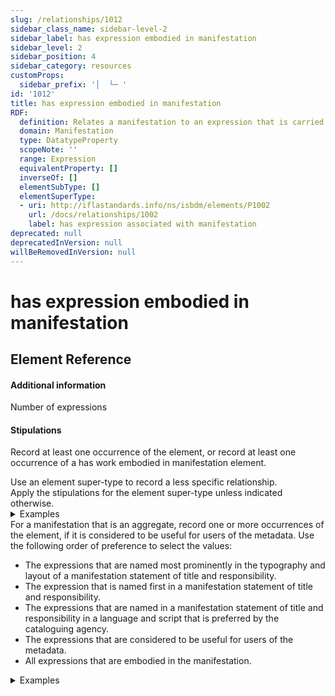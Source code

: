 ```yaml
---
slug: /relationships/1012
sidebar_class_name: sidebar-level-2
sidebar_label: has expression embodied in manifestation
sidebar_level: 2
sidebar_position: 4
sidebar_category: resources
customProps:
  sidebar_prefix: '│  └─ '
id: '1012'
title: has expression embodied in manifestation
RDF:
  definition: Relates a manifestation to an expression that is carried by the manifestation.
  domain: Manifestation
  type: DatatypeProperty
  scopeNote: ''
  range: Expression
  equivalentProperty: []
  inverseOf: []
  elementSubType: []
  elementSuperType:
  - uri: http://iflastandards.info/ns/isbdm/elements/P1002
    url: /docs/relationships/1002
    label: has expression associated with manifestation
deprecated: null
deprecatedInVersion: null
willBeRemovedInVersion: null
---
```

# has expression embodied in manifestation

## Element Reference
<ElementReference frontMatter={frontMatter} />

#### Additional information

<SeeAlso><InLink href="/docs/assess/index#p011">Number of expressions</InLink></SeeAlso>

#### Stipulations

<div className="stip">
  <Mandatory />
  
  Record at least one occurrence of the element, or record at least one occurrence of a <InLink href="/docs/relationships/1220">has work embodied in manifestation</InLink> element.
</div>

<div className="stip">
  Use an element super-type to record a less specific relationship.
</div>

<div className="stip">
  Apply the stipulations for the element super-type unless indicated otherwise.
  
  <details>
  <summary>Examples</summary>
  
  | Property | Value |
  |:---------|:------|
  | has expression embodied in manifestation | "McCall Smith, Alexander, 1948-. Emma (text; English)" |
  
  *[Full example: <InLink href="/docs/fullex/fx016">Emma (2014 ; Borough Press; volume; case binding)</InLink>.]*
  <hr />
  
  | Property | Value |
  |:---------|:------|
  | has expression embodied in manifestation | "Rowling, J.K., 1965-. Harry Potter and the goblet of fire (spoken word; English)" |
  
  *[Full example: <InLink href="/docs/fullex/fx018">Harry Potter and the goblet of fire (2000; Listening Library; audiocassette)</InLink>.]*
  <hr />
  
  | Property | Value |
  |:---------|:------|
  | has expression embodied in manifestation | "Cerist. Algérie a travers les ages (image animée bidimensionnelle; français)" |
  
  *[Full example: <InLink href="/docs/fullex/fx040">Algerie a travers les ages (2000; Cerist; disque informatique; version française)</InLink>.]*
  </details>
</div>

<div className="stip">
  For a manifestation that is an aggregate, record one or more occurrences of the element, if it is considered to be useful for users of the metadata. Use the following order of preference to select the values:
  
  - The expressions that are named most prominently in the typography and layout of a manifestation statement of title and responsibility.
  - The expression that is named first in a manifestation statement of title and responsibility.
  - The expressions that are named in a manifestation statement of title and responsibility in a language and script that is preferred by the cataloguing agency.
  - The expressions that are considered to be useful for users of the metadata.
  - All expressions that are embodied in the manifestation.
  
  <details>
  <summary>Examples</summary>
  
  | Property | Value |
  |:---------|:------|
  | has expression embodied in manifestation | "Austen, Jane, 1775-1817. Emma. Text. English" |
  
  *[Full example: <InLink href="/docs/fullex/fx025">Emma (1971; Penguin Books; volume)</InLink>. This value is an authorized access point of an expression that is prominent in manifestation statements and is an augmented expression.]*
  <hr />
  
  | Property | Value |
  |:---------|:------|
  | has expression embodied in manifestation | "Floyd, Eddie, 1937-. 634-5789 (Soulsville, USA) (performed music)" |
  
  *[Full example: <InLink href="/docs/fullex/fx034">Stax uncovered! (2023; H Bauer Publishing Ltd; audio disc)</InLink>. This value is an authorized access point of the first expression that appears in the list of contents of the manifestation.]*
  <hr />
  
  | Property | Value |
  |:---------|:------|
  | has expression embodied in manifestation | "The Beatles. Eleanor Rigby (performed music; 2022 stereo mix)" |
  | has expression embodied in manifestation | "The Beatles. Eleanor Rigby (performed music; take 2)" |
  
  *[Full example: <InLink href="/docs/fullex/fx049">Revolver (2022; Apple Corps Limited; audio disc; 2 CD edition)</InLink>. The values are authorized access points for expressions that are considered to be useful for users of the metadata.]*
  </details>
</div>
